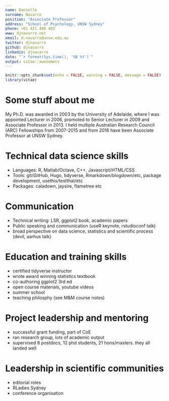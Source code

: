 ```yaml
---
name: Danielle
surname: Navarro
position: "Associate Professor"
address: "School of Psychology, UNSW Sydney"
phone: +61 421 488 402
www: djnavarro.net
email: d.navarro@unsw.edu.au
twitter: djnavarro
github: djnavarro
linkedin: djnavarro
date: "`r format(Sys.time(), '%B %Y')`"
output: vitae::awesomecv
---
```


```r
knitr::opts_chunk$set(echo = FALSE, warning = FALSE, message = FALSE)
library(vitae)
```

# Some stuff about me

My Ph.D. was awarded in 2003 by the University of Adelaide, where I was appointed Lecturer in 2006, promoted to Senior Lecturer in 2009 and Associate Professor in 2013. I held multiple Australian Research Council (ARC) Fellowships from 2007-2015 and from 2016 have been Associate Professor at UNSW Sydney. 

# Technical data science skills

- Languages: R, Matlab/Octave, C++, Javascript/HTML/CSS
- Tools: git/GitHub, Hugo, tidyverse, Rmarkdown/blogdown/etc, package development, usethis/testthat/etc
- Packages: caladown, jaysire, flametree etc

# Communication 

- Technical writing: LSR, ggplot2 book, academic papers
- Public speaking and communication (useR keynote, rstudioconf talk)
- broad perspective on data science, statistics and scientific process (devil, aarhus talk)

# Education and training skills

- certified tidyverse instructor
- wrote award winning statistics textbook
- co-authoring ggplot2 3rd ed
- open course materials, youtube videos
- summer school 
- teaching philosphy (see M&M course notes)


# Project leadership and mentoring

- successful grant funding, part of CoE 
- ran research group, lots of academic output
- supervised 8 postdocs, 12 phd students, 21 hons/masters. they all landed well


# Leadership in scientific communities

- editorial roles
- RLadies Sydney
- conference organisation


<!-- # Education -->

<!-- ```{r} -->
<!-- library(tibble) -->
<!-- tribble( -->
<!--   ~ Degree, ~ Year, ~ Institution, ~ Where, -->
<!--   "Informal studies", "1889-91", "Flying University", "Warsaw, Poland", -->
<!--   "Master of Physics", "1893", "Sorbonne Université", "Paris, France", -->
<!--   "Master of Mathematics", "1894", "Sorbonne Université", "Paris, France" -->
<!-- ) %>%  -->
<!--   detailed_entries(Degree, Year, Institution, Where) -->
<!-- ``` -->

<!-- # Nobel Prizes -->

<!-- ```{r} -->
<!-- tribble( -->
<!--   ~Year, ~Type, ~Desc, -->
<!--   1903, "Physics", "Awarded for her work on radioactivity with Pierre Curie and Henri Becquerel", -->
<!--   1911, "Chemistry", "Awarded for the discovery of radium and polonium" -->
<!-- ) %>%  -->
<!--   brief_entries( -->
<!--     glue::glue("Nobel Prize in {Type}"), -->
<!--     Year,  -->
<!--     Desc -->
<!--   ) -->
<!-- ``` -->

<!-- # Publications -->

<!-- ```{r} -->
<!-- library(dplyr) -->
<!-- knitr::write_bib(c("vitae", "tibble"), "packages.bib") -->

<!-- bibliography_entries("packages.bib") %>% -->
<!--   arrange(desc(author$family), issued) -->
<!-- ``` -->

